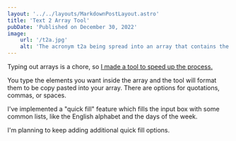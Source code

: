 ```yaml
---
layout: '../../layouts/MarkdownPostLayout.astro'
title: 'Text 2 Array Tool'
pubDate: 'Published on December 30, 2022'
image:
    url: '/t2a.jpg'
    alt: 'The acronym t2a being spread into an array that contains the elements t, 2, and a.'
---
```


Typing out arrays is a chore, so [I made a tool to speed up the process.](https://text2array.vercel.app/)

You type the elements you want inside the array and the tool will format them to be copy pasted into your array. There are options for quotations, commas, or spaces.

I've implemented a "quick fill" feature which fills the input box with some common lists, like the English alphabet and the days of the week.

I'm planning to keep adding additional quick fill options.